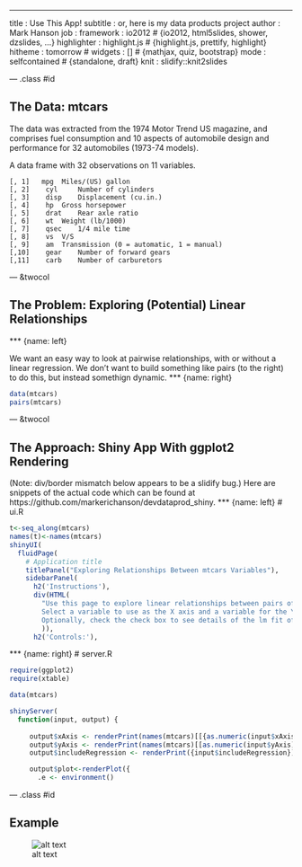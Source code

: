 ---
title       : Use This App!
subtitle    : or, here is my data products project
author      : Mark Hanson
job         : 
framework   : io2012        # {io2012, html5slides, shower, dzslides, ...}
highlighter : highlight.js  # {highlight.js, prettify, highlight}
hitheme     : tomorrow      # 
widgets     : []            # {mathjax, quiz, bootstrap}
mode        : selfcontained # {standalone, draft}
knit        : slidify::knit2slides

--- .class #id 

## The Data: mtcars

The data was extracted from the 1974 Motor Trend US magazine, and comprises fuel consumption and 10 aspects of automobile design and performance for 32 automobiles (1973-74 models).

A data frame with 32 observations on 11 variables.
```
[, 1]   mpg	 Miles/(US) gallon
[, 2]	 cyl	 Number of cylinders
[, 3]	 disp	 Displacement (cu.in.)
[, 4]	 hp	 Gross horsepower
[, 5]	 drat	 Rear axle ratio
[, 6]	 wt	 Weight (lb/1000)
[, 7]	 qsec	 1/4 mile time
[, 8]	 vs	 V/S
[, 9]	 am	 Transmission (0 = automatic, 1 = manual)
[,10]	 gear	 Number of forward gears
[,11]	 carb	 Number of carburetors
```

--- &twocol

## The Problem: Exploring (Potential) Linear Relationships
*** {name: left}

We want an easy way to look at pairwise relationships, with or without a linear regression.
We don't want to build something like pairs (to the right) to do this, but instead somethign dynamic.
*** {name: right}
```r
data(mtcars)
pairs(mtcars)
```


--- &twocol

## The Approach: Shiny App With ggplot2 Rendering
(Note: div/border mismatch below appears to be a slidify  bug.) Here are snippets of the actual code which can be found at https://github.com/markerichanson/devdataprod_shiny.
*** {name: left}
# ui.R
```r
t<-seq_along(mtcars)
names(t)<-names(mtcars)
shinyUI(
  fluidPage(
    # Application title
    titlePanel("Exploring Relationships Between mtcars Variables"),
    sidebarPanel(
      h2('Instructions'),
      div(HTML(
        "Use this page to explore linear relationships between pairs of variables in the mtcars dataset.
        Select a variable to use as the X axis and a variable for the Y axis.  Click the submit button and the selected variables will render to the right.
        Optionally, check the check box to see details of the lm fit of the selected variables."
        )),
      h2('Controls:'),
```
*** {name: right}
# server.R
```r
require(ggplot2)
require(xtable)

data(mtcars)

shinyServer(
  function(input, output) {
     
     output$xAxis <- renderPrint(names(mtcars)[[{as.numeric(input$xAxis)}]])
     output$yAxis <- renderPrint(names(mtcars)[[as.numeric(input$yAxis)]])
     output$includeRegression <- renderPrint({input$includeRegression})

     output$plot<-renderPlot({
       .e <- environment()

```

--- .class #id

## Example
![alt text](assets/img/Example1.png)




